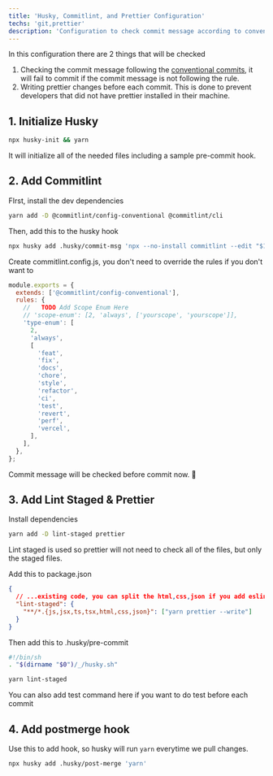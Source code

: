 ```yaml
---
title: 'Husky, Commitlint, and Prettier Configuration'
techs: 'git,prettier'
description: 'Configuration to check commit message according to conventional commits, and run prettier pre-commit'
---
```


In this configuration there are 2 things that will be checked

1. Checking the commit message following the [conventional commits](https://theodorusclarence.com/library/conventional-commit-readme), it will fail to commit if the commit message is not following the rule.
2. Writing prettier changes before each commit. This is done to prevent developers that did not have prettier installed in their machine.

## 1. Initialize Husky

```bash
npx husky-init && yarn
```

It will initialize all of the needed files including a sample pre-commit hook.

## 2. Add Commitlint

FIrst, install the dev dependencies

```bash
yarn add -D @commitlint/config-conventional @commitlint/cli
```

Then, add this to the husky hook

```bash
npx husky add .husky/commit-msg 'npx --no-install commitlint --edit "$1"'
```

Create commitlint.config.js, you don't need to override the rules if you don't want to

```js
module.exports = {
  extends: ['@commitlint/config-conventional'],
  rules: {
    //   TODO Add Scope Enum Here
    // 'scope-enum': [2, 'always', ['yourscope', 'yourscope']],
    'type-enum': [
      2,
      'always',
      [
        'feat',
        'fix',
        'docs',
        'chore',
        'style',
        'refactor',
        'ci',
        'test',
        'revert',
        'perf',
        'vercel',
      ],
    ],
  },
};
```

Commit message will be checked before commit now. 🚀

## 3. Add Lint Staged & Prettier

Install dependencies

```bash
yarn add -D lint-staged prettier
```

Lint staged is used so prettier will not need to check all of the files, but only the staged files.

Add this to package.json

```json
{
  // ...existing code, you can split the html,css,json if you add eslint to configuration
  "lint-staged": {
    "**/*.{js,jsx,ts,tsx,html,css,json}": ["yarn prettier --write"]
  }
}
```

Then add this to .husky/pre-commit

```bash
#!/bin/sh
. "$(dirname "$0")/_/husky.sh"

yarn lint-staged
```

You can also add test command here if you want to do test before each commit

## 4. Add postmerge hook

Use this to add hook, so husky will run `yarn` everytime we pull changes.

```bash
npx husky add .husky/post-merge 'yarn'
```
